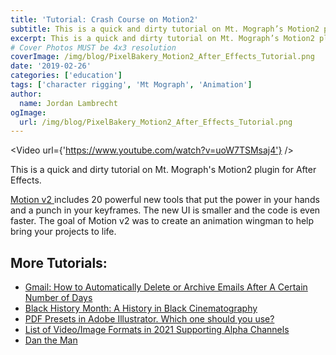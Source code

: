 ```yaml
---
title: 'Tutorial: Crash Course on Motion2'
subtitle: This is a quick and dirty tutorial on Mt. Mograph’s Motion2 plugin for After Effects.
excerpt: This is a quick and dirty tutorial on Mt. Mograph’s Motion2 plugin for After Effects.
# Cover Photos MUST be 4x3 resolution
coverImage: /img/blog/PixelBakery_Motion2_After_Effects_Tutorial.png
date: '2019-02-26'
categories: ['education']
tags: ['character rigging', 'Mt Mograph', 'Animation']
author:
  name: Jordan Lambrecht
ogImage:
  url: /img/blog/PixelBakery_Motion2_After_Effects_Tutorial.png
---
```

<Video url={'https://www.youtube.com/watch?v=uoW7TSMsaj4'} />

This is a quick and dirty tutorial on Mt. Mograph's Motion2 plugin for After Effects.

[Motion v2 ](https://www.mtmograph.com/motion/)includes 20 powerful new tools that put the power in your hands and a punch in your keyframes. The new UI is smaller and the code is even faster. The goal of Motion v2 was to create an animation wingman to help bring your projects to life.

## More Tutorials:

-   [Gmail: How to Automatically Delete or Archive Emails After A Certain Number of Days](https://pixelbakery.co/recipes/gmail-how-to-automatically-delete-or-archive-emails-after-a-certain-number-of-days)
-   [Black History Month: A History in Black Cinematography](https://pixelbakery.co/recipes/black-history-month-a-history-in-black-cinematography)
-   [PDF Presets in Adobe Illustrator. Which one should you use?](https://pixelbakery.co/recipes/pdf-presets-in-adobe-illustrator)
-   [List of Video/Image Formats in 2021 Supporting Alpha Channels](https://pixelbakery.co/recipes/list-of-video-image-formats-in-2021-supporting-alpha-channels)
-   [Dan the Man](https://pixelbakery.co/recipes/dan-the-man)